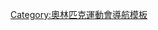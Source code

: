 {{Navbox
| name = 青年奧林匹克運動會
| title = [[青年奥林匹克运动会]]
| bodyclass = hlist
| groupstyle = text-align:center
| state = {{{state|}}}

| above = 
* [[奥运会项目|項目]]
* [[青年奧林匹克運動會獎牌統計|獎牌榜]]
* [[青年奧林匹克運動會獎牌得主列表|獎牌得主]]
* [[國家奧林匹克委員會|國家及地區奧委會]]
* [[奥林匹克五环|標誌]]

| group1 = [[夏季青年奧林匹克運動會|夏季青年奧運]]
| list1 = 
* {{Flagicon|SIN}} [[2010年夏季青年奧林匹克運動會|2010年 新加坡]]
* {{Flagicon|CHN}} [[2014年夏季青年奧林匹克運動會|2014年 南京]]
* {{Flagicon|ARG}} [[2018年夏季青年奧林匹克運動會|2018年 布宜諾斯艾利斯]]
* ''{{Flagicon|SEN}} [[2026年夏季青年奧林匹克運動會|2026年 達喀爾]]''
* ''[[2030年夏季青年奧林匹克運動會|2030年]]''

| group2 = [[冬季青年奧林匹克運動會|冬季青年奧運]]
| list2 = 
* {{Flagicon|AUT}} [[2012年冬季青年奧林匹克運動會|2012年 因斯布魯克]]
* {{Flagicon|NOR}} [[2016年冬季青年奧林匹克運動會|2016年 利勒哈默爾]]''
* {{Flagicon|SUI}} [[2020年冬季青年奧林匹克運動會|2020年 洛桑]]
* ''{{Flagicon|KOR}} [[2024年冬季青年奧林匹克運動會|2024年 江原道]]''

| below =
* [[奥林匹克运动会]]
* [[残疾人奥林匹克运动会]]
* [[古代奥林匹克运动会]]
}}<noinclude>
{{collapsible option}}
[[Category:奧林匹克運動會導航模板]]
</noinclude>